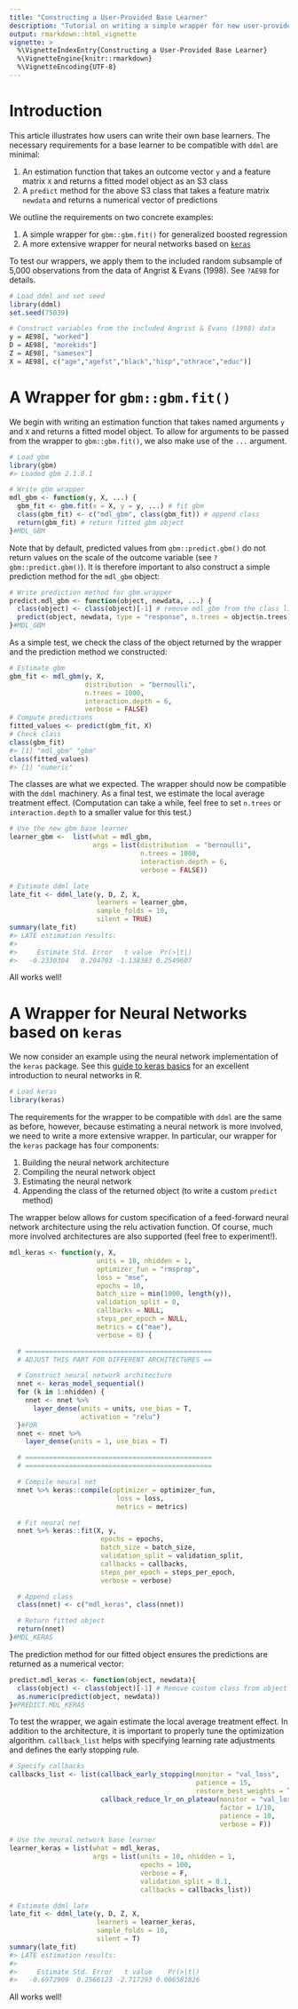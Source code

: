 ```yaml
---
title: "Constructing a User-Provided Base Learner"
description: "Tutorial on writing a simple wrapper for new user-provided base learner."
output: rmarkdown::html_vignette
vignette: >
  %\VignetteIndexEntry{Constructing a User-Provided Base Learner}
  %\VignetteEngine{knitr::rmarkdown}
  %\VignetteEncoding{UTF-8}
---
```




# Introduction

This article illustrates how users can write their own base learners. The necessary requirements for a base learner to be compatible with ``ddml`` are minimal:

1. An estimation function that takes an outcome vector ``y`` and a feature matrix ``X`` and returns a fitted model object as an S3 class
2. A ``predict`` method for the above S3 class that takes a feature matrix ``newdata`` and returns a numerical vector of predictions

We outline the requirements on two concrete examples:

1. A simple wrapper for ``gbm::gbm.fit()`` for generalized boosted regression
2. A more extensive wrapper for neural networks based on [``keras``](https://cran.r-project.org/web/packages/keras/index.html)

To test our wrappers, we apply them to the included random subsample of 5,000 observations from the data of Angrist & Evans (1998). See ``?AE98`` for details.


```r
# Load ddml and set seed
library(ddml)
set.seed(75039)

# Construct variables from the included Angrist & Evans (1998) data
y = AE98[, "worked"]
D = AE98[, "morekids"]
Z = AE98[, "samesex"]
X = AE98[, c("age","agefst","black","hisp","othrace","educ")]
```

# A Wrapper for ``gbm::gbm.fit()``

We begin with writing an estimation function that takes named arguments ``y`` and ``X`` and returns a fitted model object. To allow for arguments to be passed from the wrapper to ``gbm::gbm.fit()``, we also make use of the ``...`` argument.


```r
# Load gbm
library(gbm)
#> Loaded gbm 2.1.8.1

# Write gbm wrapper
mdl_gbm <- function(y, X, ...) {
  gbm_fit <- gbm.fit(x = X, y = y, ...) # fit gbm
  class(gbm_fit) <- c("mdl_gbm", class(gbm_fit)) # append class
  return(gbm_fit) # return fitted gbm object
}#MDL_GBM
```

Note that by default, predicted values from ``gbm::predict.gbm()`` do not return values on the scale of the outcome variable (see ``?gbm::predict.gbm()``). It is therefore important to also construct a simple prediction method for the ``mdl_gbm`` object:


```r
# Write prediction method for gbm.wrapper
predict.mdl_gbm <- function(object, newdata, ...) {
  class(object) <- class(object)[-1] # remove mdl_gbm from the class list
  predict(object, newdata, type = "response", n.trees = object$n.trees)
}#MDL_GBM
```

As a simple test, we check the class of the object returned by the wrapper and the prediction method we constructed:

```r
# Estimate gbm
gbm_fit <- mdl_gbm(y, X, 
                   distribution  = "bernoulli",
                   n.trees = 1000,
                   interaction.depth = 6, 
                   verbose = FALSE)
# Compute predictions
fitted_values <- predict(gbm_fit, X)
# Check class
class(gbm_fit)
#> [1] "mdl_gbm" "gbm"
class(fitted_values)
#> [1] "numeric"
```

The classes are what we expected. The wrapper should now be compatible with the ``ddml`` machinery. As a final test, we estimate the local average treatment effect. (Computation can take a while, feel free to set ``n.trees`` or ``interaction.depth`` to a smaller value for this test.)

```r
# Use the new gbm base learner
learner_gbm <-  list(what = mdl_gbm,
                     args = list(distribution  = "bernoulli",
                                 n.trees = 1000,
                                 interaction.depth = 6, 
                                 verbose = FALSE))

# Estimate ddml_late
late_fit <- ddml_late(y, D, Z, X,
                      learners = learner_gbm,
                      sample_folds = 10,
                      silent = TRUE)
summary(late_fit)
#> LATE estimation results: 
#>  
#>     Estimate Std. Error   t value  Pr(>|t|)
#>   -0.2330304   0.204703 -1.138383 0.2549607
```

All works well!


# A Wrapper for Neural Networks based on ``keras``

We now consider an example using the neural network implementation of the ``keras`` package. See this [guide to keras basics](https://tensorflow.rstudio.com/guides/keras/basics) for an excellent introduction to neural networks in R.


```r
# Load keras
library(keras)
```

The requirements for the wrapper to be compatible with ``ddml`` are the same as before, however, because estimating a neural network is more involved, we need to write a more extensive wrapper. In particular, our wrapper for the ``keras`` package has four components:

1. Building the neural network architecture
2. Compiling the neural network object
3. Estimating the neural network
4. Appending the class of the returned object (to write a custom ``predict`` method)

The wrapper below allows for custom specification of a feed-forward neural network architecture using the relu activation function. Of course, much more involved architectures are also supported (feel free to experiment!).


```r
mdl_keras <- function(y, X,
                      units = 10, nhidden = 1,
                      optimizer_fun = "rmsprop",
                      loss = "mse",
                      epochs = 10,
                      batch_size = min(1000, length(y)),
                      validation_split = 0,
                      callbacks = NULL,
                      steps_per_epoch = NULL,
                      metrics = c("mae"),
                      verbose = 0) {

  # ===============================================
  # ADJUST THIS PART FOR DIFFERENT ARCHITECTURES ==

  # Construct neural network architecture
  nnet <- keras_model_sequential()
  for (k in 1:nhidden) {
    nnet <- nnet %>%
      layer_dense(units = units, use_bias = T,
                  activation = "relu")
  }#FOR
  nnet <- nnet %>%
    layer_dense(units = 1, use_bias = T)

  # ===============================================
  # ===============================================

  # Compile neural net
  nnet %>% keras::compile(optimizer = optimizer_fun,
                           loss = loss,
                           metrics = metrics)

  # Fit neural net
  nnet %>% keras::fit(X, y,
                       epochs = epochs,
                       batch_size = batch_size,
                       validation_split = validation_split,
                       callbacks = callbacks,
                       steps_per_epoch = steps_per_epoch,
                       verbose = verbose)

  # Append class
  class(nnet) <- c("mdl_keras", class(nnet))

  # Return fitted object
  return(nnet)
}#MDL_KERAS
```

The prediction method for our fitted object ensures the predictions are returned as a numerical vector:


```r
predict.mdl_keras <- function(object, newdata){
  class(object) <- class(object)[-1] # Remove custom class from object
  as.numeric(predict(object, newdata))
}#PREDICT.MDL_KERAS
```


To test the wrapper, we again estimate the local average treatment effect. In addition to the architecture, it is important to properly tune the optimization algorithm. ``callback_list`` helps with specifying learning rate adjustments and defines the early stopping rule.


```r
# Specify callbacks
callbacks_list <- list(callback_early_stopping(monitor = "val_loss",
                                               patience = 15,
                                               restore_best_weights = T),
                       callback_reduce_lr_on_plateau(monitor = "val_loss",
                                                     factor = 1/10,
                                                     patience = 10,
                                                     verbose = F))

# Use the neural network base learner
learner_keras = list(what = mdl_keras,
                     args = list(units = 10, nhidden = 1,
                                 epochs = 100,
                                 verbose = F,
                                 validation_split = 0.1,
                                 callbacks = callbacks_list))

# Estimate ddml_late
late_fit <- ddml_late(y, D, Z, X,
                      learners = learner_keras,
                      sample_folds = 10,
                      silent = T)
summary(late_fit)
#> LATE estimation results: 
#>  
#>     Estimate Std. Error   t value    Pr(>|t|)
#>   -0.6972909  0.2566123 -2.717293 0.006581826
```

All works well!
